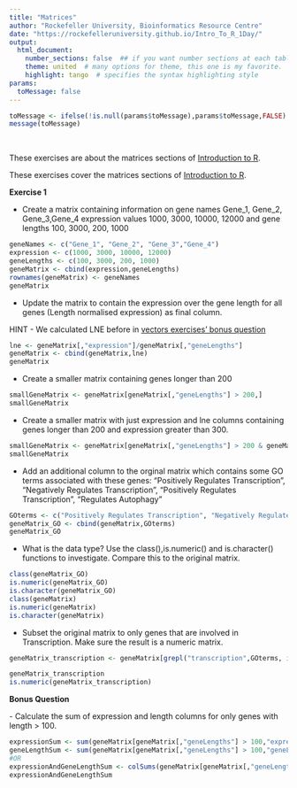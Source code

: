 ```yaml
---
title: "Matrices"
author: "Rockefeller University, Bioinformatics Resource Centre"
date: "https://rockefelleruniversity.github.io/Intro_To_R_1Day/"
output: 
  html_document:
    number_sections: false  ## if you want number sections at each table header
    theme: united  # many options for theme, this one is my favorite.
    highlight: tango  # specifies the syntax highlighting style
params:
  toMessage: false    
---
```


```r
toMessage <- ifelse(!is.null(params$toMessage),params$toMessage,FALSE)
message(toMessage)
```


<p>&nbsp;</p>
These exercises are about the matrices sections of [Introduction to R](https://rockefelleruniversity.github.io/Intro_To_R_1Day/). 

These exercises cover the matrices sections of [Introduction to R]("introToR_Day1.html").

**Exercise 1**

- Create a matrix containing information on gene names Gene_1, Gene_2, Gene_3,Gene_4 expression values 1000, 3000, 10000, 12000 and gene lengths 100, 3000, 200, 1000

```r
geneNames <- c("Gene_1", "Gene_2", "Gene_3","Gene_4")
expression <- c(1000, 3000, 10000, 12000)
geneLengths <- c(100, 3000, 200, 1000)
geneMatrix <- cbind(expression,geneLengths)
rownames(geneMatrix) <- geneNames
geneMatrix
```

- Update the matrix to contain the expression over the gene length for all genes (Length normalised expression) as final column.
<a name="lne"></a>

HINT - We calculated LNE before in [vectors exercises' bonus question](../answers/vector_answers.html#bonus)

```r
lne <- geneMatrix[,"expression"]/geneMatrix[,"geneLengths"]
geneMatrix <- cbind(geneMatrix,lne)
geneMatrix
```

- Create a smaller matrix containing genes longer than 200
```r
smallGeneMatrix <- geneMatrix[geneMatrix[,"geneLengths"] > 200,]
smallGeneMatrix
```

- Create a smaller matrix with just expression and lne columns containing genes longer than 200 and expression greater than 300.
```r
smallGeneMatrix <- geneMatrix[geneMatrix[,"geneLengths"] > 200 & geneMatrix[,"expression"] > 300,c("expression","lne")]
smallGeneMatrix
```

- Add an additional column to the orginal matrix which contains some GO terms associated with these genes: "Positively Regulates Transcription", "Negatively Regulates Transcription", "Positively Regulates Transcription", "Regulates Autophagy"

```r
GOterms <- c("Positively Regulates Transcription", "Negatively Regulates Transcription", "Positively Regulates Transcription", "Regulates Autophagy")
geneMatrix_GO <- cbind(geneMatrix,GOterms)
geneMatrix_GO
```

- What is the data type? Use the class(),is.numeric() and is.character() functions to investigate. Compare this to the original matrix.

```r
class(geneMatrix_GO)
is.numeric(geneMatrix_GO)
is.character(geneMatrix_GO)
class(geneMatrix)
is.numeric(geneMatrix)
is.character(geneMatrix)
```

- Subset the original matrix to only genes that are involved in Transcription. Make sure the result is a numeric matrix. 

```r

geneMatrix_transcription <- geneMatrix[grepl("transcription",GOterms, ignore.case = T),]

geneMatrix_transcription
is.numeric(geneMatrix_transcription)
```

**Bonus Question**

<a name="bonus"></a>
- Calculate the sum of expression and length columns for only genes with length > 100.
```r
expressionSum <- sum(geneMatrix[geneMatrix[,"geneLengths"] > 100,"expression"])
geneLengthSum <- sum(geneMatrix[geneMatrix[,"geneLengths"] > 100,"geneLengths"])
#OR
expressionAndGeneLengthSum <- colSums(geneMatrix[geneMatrix[,"geneLengths"] > 100,c("expression","geneLengths")])
expressionAndGeneLengthSum
```